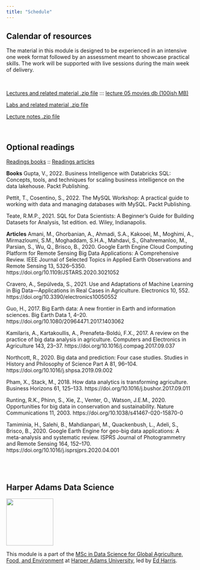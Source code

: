 ```yaml
---
title: "Schedule"
---
```


## Calendar of resources

The material in this module is designed to be experienced in an intensive one week format followed by an assessment meant to showcase practical skills. The work will be supported with live sessions during the main week of delivery.

<br>

[Lectures and related material .zip file](files/lectures.zip) ::: [lecture 05 movies db (100ish MB)](https://drive.google.com/file/d/1QmlfvMcpwuTRN6lCe3y4qVhxfUjaPkiz/view?usp=sharing)

[Labs and related material .zip file](https://drive.google.com/file/d/15CgVef8VCMyc2P9oisRekqaadzN8fj6l/view?usp=sharing)

[Lecture notes .zip file](files/notes.zip)

<br>

## Optional readings

[Readings books](files/readings-books.zip) :: [Readings articles](files/readings-articles.zip)

**Books** Gupta, V., 2022. Business Intelligence with Databricks SQL: Concepts, tools, and techniques for scaling business intelligence on the data lakehouse. Packt Publishing.

Pettit, T., Cosentino, S., 2022. The MySQL Workshop: A practical guide to working with data and managing databases with MySQL. Packt Publishing.

Teate, R.M.P., 2021. SQL for Data Scientists: A Beginner’s Guide for Building Datasets for Analysis, 1st edition. ed. Wiley, Indianapolis.

**Articles** Amani, M., Ghorbanian, A., Ahmadi, S.A., Kakooei, M., Moghimi, A., Mirmazloumi, S.M., Moghaddam, S.H.A., Mahdavi, S., Ghahremanloo, M., Parsian, S., Wu, Q., Brisco, B., 2020. Google Earth Engine Cloud Computing Platform for Remote Sensing Big Data Applications: A Comprehensive Review. IEEE Journal of Selected Topics in Applied Earth Observations and Remote Sensing 13, 5326–5350. https://doi.org/10.1109/JSTARS.2020.3021052

Cravero, A., Sepúlveda, S., 2021. Use and Adaptations of Machine Learning in Big Data—Applications in Real Cases in Agriculture. Electronics 10, 552. https://doi.org/10.3390/electronics10050552

Guo, H., 2017. Big Earth data: A new frontier in Earth and information sciences. Big Earth Data 1, 4–20. https://doi.org/10.1080/20964471.2017.1403062

Kamilaris, A., Kartakoullis, A., Prenafeta-Boldú, F.X., 2017. A review on the practice of big data analysis in agriculture. Computers and Electronics in Agriculture 143, 23–37. https://doi.org/10.1016/j.compag.2017.09.037

Northcott, R., 2020. Big data and prediction: Four case studies. Studies in History and Philosophy of Science Part A 81, 96–104. https://doi.org/10.1016/j.shpsa.2019.09.002

Pham, X., Stack, M., 2018. How data analytics is transforming agriculture. Business Horizons 61, 125–133. https://doi.org/10.1016/j.bushor.2017.09.011

Runting, R.K., Phinn, S., Xie, Z., Venter, O., Watson, J.E.M., 2020. Opportunities for big data in conservation and sustainability. Nature Communications 11, 2003. https://doi.org/10.1038/s41467-020-15870-0

Tamiminia, H., Salehi, B., Mahdianpari, M., Quackenbush, L., Adeli, S., Brisco, B., 2020. Google Earth Engine for geo-big data applications: A meta-analysis and systematic review. ISPRS Journal of Photogrammetry and Remote Sensing 164, 152–170. https://doi.org/10.1016/j.isprsjprs.2020.04.001

<br><br>

## Harper Adams Data Science

![](img/HDS.png){fig-alt="Harper Data Science" width="125"}

This module is a part of the [MSc in Data Science for Global Agriculture, Food, and Environment](https://www.harper-adams.ac.uk/courses/postgraduate/201194/data-science-for-global-agriculture-food-and-environment "MSc in Data Science") at [Harper Adams University](https://www.harper-adams.ac.uk/ "Harper Adams University"), led by [Ed Harris](https://www.harper-adams.ac.uk/general/staff/profile/201620/Edwin-Harris/ "Ed's Faculty page").
